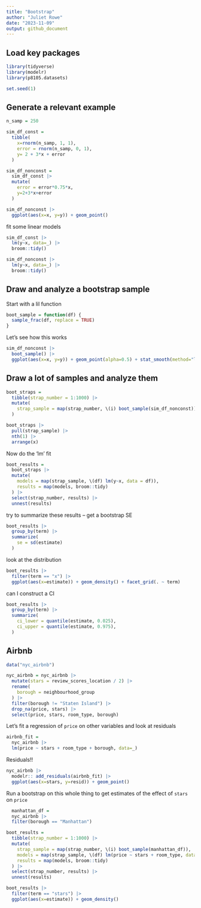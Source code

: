```yaml
---
title: "Bootstrap"
author: "Juliet Rowe"
date: "2023-11-09"
output: github_document
---
```


## Load key packages

```r
library(tidyverse)
library(modelr)
library(p8105.datasets)

set.seed(1)
```


## Generate a relevant example

```r
n_samp = 250

sim_df_const = 
  tibble(
    x=rnorm(n_samp, 1, 1),
    error = rnorm(n_samp, 0, 1),
    y= 2 + 3*x + error
  )

sim_df_nonconst =
  sim_df_const |>
  mutate(
    error = error*0.75*x,
    y=2+3*x+error
  )

sim_df_nonconst |>
  ggplot(aes(x=x, y=y)) + geom_point()
```

fit some linear models

```r
sim_df_const |>
  lm(y~x, data=_) |>
  broom::tidy()

sim_df_nonconst |>
  lm(y~x, data=_) |>
  broom::tidy()
```


## Draw and analyze a bootstrap sample

Start with a lil function

```r
boot_sample = function(df) {
  sample_frac(df, replace = TRUE)
}
```

Let's see how this works

```r
sim_df_nonconst |>
  boot_sample() |>
  ggplot(aes(x=x, y=y)) + geom_point(alpha=0.5) + stat_smooth(method="lm")
```


## Draw a lot of samples and analyze them

```r
boot_straps = 
  tibble(strap_number = 1:1000) |>
  mutate(
    strap_sample = map(strap_number, \(i) boot_sample(sim_df_nonconst))
  )

boot_straps |>
  pull(strap_sample) |>
  nth(1) |>
  arrange(x)
```


Now do the 'lm' fit

```r
boot_results = 
  boot_straps |>
  mutate(
    models = map(strap_sample, \(df) lm(y~x, data = df)),
    results = map(models, broom::tidy)
  ) |>
  select(strap_number, results) |>
  unnest(results)
```


try to summarize these results -- get a bootstrap SE

```r
boot_results |>
  group_by(term) |>
  summarize(
    se = sd(estimate)
  )
```

look at the distribution

```r
boot_results |>
  filter(term == "x") |>
  ggplot(aes(x=estimate)) + geom_density() + facet_grid(. ~ term)
```

can I construct a CI

```r
boot_results |>
  group_by(term) |>
  summarize(
    ci_lower = quantile(estimate, 0.025),
    ci_upper = quantile(estimate, 0.975),
  )
```


## Airbnb

```r
data("nyc_airbnb")

nyc_airbnb = nyc_airbnb |>
  mutate(stars = review_scores_location / 2) |>
  rename(
    borough = neighbourhood_group
  ) |>
  filter(borough != "Staten Island") |>
  drop_na(price, stars) |>
  select(price, stars, room_type, borough)
```


Let's fit a regression of `price` on other variables and look at residuals

```r
airbnb_fit =
  nyc_airbnb |>
  lm(price ~ stars + room_type + borough, data=_)
```

Residuals!!

```r
nyc_airbnb |>
  modelr:: add_residuals(airbnb_fit) |>
  ggplot(aes(x=stars, y=resid)) + geom_point()
```

Run a bootstrap on this whole thing to get estimates of the effect of `stars` on `price`

```r
  manhattan_df =
  nyc_airbnb |>
  filter(borough == "Manhattan")

boot_results =
  tibble(strap_number = 1:1000) |>
  mutate(
    strap_sample = map(strap_number, \(i) boot_sample(manhattan_df)),
    models = map(strap_sample, \(df) lm(price ~ stars + room_type, data=df)),
    results = map(models, broom::tidy)
  ) |>
  select(strap_number, results) |>
  unnest(results)

boot_results |>
  filter(term == "stars") |>
  ggplot(aes(x=estimate)) + geom_density()
```

